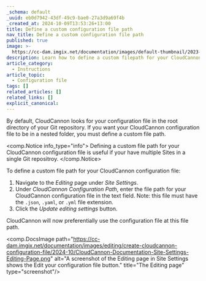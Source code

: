```yaml
---
_schema: default
_uuid: eb0d7942-43df-49c9-bae0-27a3d9a69f4b
_created_at: 2024-10-09T13:53:26+13:00
title: Define a custom configuration file path
nav_title: Define a custom configuration file path
published: true
image: >-
  https://cc-dam.imgix.net/documentation/images/default-thumbnail/2023-Q4/CloudCannon-Documentation-Thumbnail.png
description: Learn how to define a custom filepath for your CloudCannon configuration file.
article_category:
  - Instructions
article_topic:
  - Configuration file
tags: []
related_articles: []
related_links: []
explicit_canonical:
---
```

By default, CloudCannon looks for your configuration file in the root directory of your Git repository. If you want your CloudCannon configuration file to be in a nested folder, you must define a custom file path.

<comp.Notice info_type="info">
  Defining a custom file path for your CloudCannon configuration file is useful if your have multiple Sites in a single Git repositroy.
</comp.Notice>

To define a custom file path for your CloudCannon configuration file:

1. Navigate to the *Editing* page under *Site Settings*.
2. Under *CloudCannon Configuration Path*, enter the file path for your CloudCannon configuration file in the text field. Note: this file must have the `.json`, `.yaml`, or `.yml` file extension.
3. Click the *Update editing settings* button.

CloudCannon will now preferentially use the configuration file at this file path.

<comp.DocsImage path="https://cc-dam.imgix.net/documentation/images/editing/create-cloudcannon-configuration-file/2024-10/CloudCannon-Documentation-Site-Settings-Editing-Page.png" alt="A screenshot of the Editing page in Site Settings shows the Edit your configuration file button." title="The Editing page" type="screenshot"/>